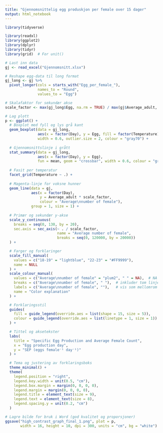 ```yaml
---
title: "Gjennomsnittelig egg produskjon per female over 15 dager"
output: html_notebook
---
```


```r
library(tidyverse)
```


```r
library(readxl)
library(ggplot2)
library(dplyr)
library(tidyr)
library(grid)  # For unit()

# Last inn data
gj <- read_excel("Gjennomsnitt.xlsx")

# Reshape egg-data til long format
gj_long <- gj %>%
  pivot_longer(cols = starts_with("Egg_per_female_"), 
               names_to = "Round", 
               values_to = "Egg")

# Skalafaktor for sekundær akse
scale_factor <- max(gj_long$Egg, na.rm = TRUE) / max(gj$Average_adult, na.rm = TRUE)

# Lag plott
p <- ggplot() +
  # Boxplot med fyll og lys grå kant
  geom_boxplot(data = gj_long, 
               aes(x = factor(Day), y = Egg, fill = factor(Temperature)), 
               width = 0.6, outlier.size = 2, colour = "gray70") +
  
  # Gjennomsnittslinje i grått
  stat_summary(data = gj_long, 
               aes(x = factor(Day), y = Egg), 
               fun = mean, geom = "crossbar", width = 0.6, colour = "gray25", size = 0.3) +
  
  # Fasit per temperatur
  facet_grid(Temperature ~ .) +
  
  # Magenta-linje for voksne hunner
  geom_line(data = gj, 
            aes(x = factor(Day), 
                y = Average_adult * scale_factor, 
                colour = "Average\nnumber of female"), 
            group = 1, size = 1) +
  
  # Primær og sekundær y-akse
  scale_y_continuous(
    breaks = seq(0, 130, by = 20),
    sec.axis = sec_axis(~ . / scale_factor, 
                        name = "Average number of female", 
                        breaks = seq(0, 120000, by = 20000))
  ) +

  # Farger og forklaringer
  scale_fill_manual(
    values = c("18-19" = "lightblue", "22-23" = "#FF9999"),
    name = NULL
  ) +
  scale_colour_manual(
    values = c("Average\nnumber of female" = "plum2", " " = NA),  # NA = tom
    breaks = c("Average\nnumber of female", " "),  # inkluder tom linje
    labels = c("Average\nnumber of female", ""),   # vis som mellomrom
    name = "Color explanation"
  ) +

  # Forklaringsstil
  guides(
    fill = guide_legend(override.aes = list(shape = 15, size = 5)),
    colour = guide_legend(override.aes = list(linetype = 1, size = 1))
  ) +

  # Tittel og aksetekster
  labs(
    title = "Specific Egg Production and Average Female Count",
    x = "Egg production day",
    y = "SEP (eggs female⁻¹ day⁻¹)"
  ) +

  # Tema og justering av forklaringsboks
  theme_minimal() +
  theme(
    legend.position = "right",
    legend.key.width = unit(0.5, "cm"),
    legend.box.margin = margin(0, 0, 0, 0),
    legend.margin = margin(0, 0, 0, 0),
    legend.title = element_text(size = 9),
    legend.text = element_text(size = 8),
    legend.spacing.y = unit(0.2, "cm")
  )

# Lagre bilde for bruk i Word (god kvalitet og proporsjoner)
ggsave("high_contrast_graph_final_1.png", plot = p,
       width = 16, height = 10, dpi = 300, units = "cm", bg = "white")

```






